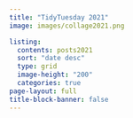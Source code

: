 ```yaml
---
title: "TidyTuesday 2021"
image: images/collage2021.png

listing:
  contents: posts2021
  sort: "date desc"
  type: grid
  image-height: "200"
  categories: true
page-layout: full
title-block-banner: false
---
```

